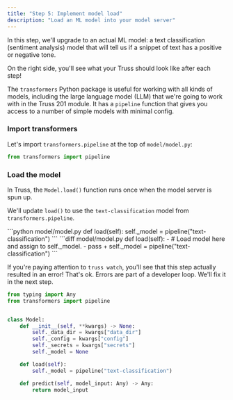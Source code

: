 ```yaml
---
title: "Step 5: Implement model load"
description: "Load an ML model into your model server"
---
```


In this step, we'll upgrade to an actual ML model: a text classification (sentiment analysis) model that will tell us if a snippet of text has a positive or negative tone.

<Tip>
On the right side, you'll see what your Truss should look like after each step!
</Tip>

The `transformers` Python package is useful for working with all kinds of models, including the large language model (LLM) that we're going to work with in the Truss 201 module. It has a `pipeline` function that gives you access to a number of simple models with minimal config.

### Import transformers

Let's import `transformers.pipeline` at the top of `model/model.py`:

```python
from transformers import pipeline
```

### Load the model

In Truss, the `Model.load()` function runs once when the model server is spun up.

We'll update `load()` to use the `text-classification` model from `transformers.pipeline`.

<Tabs>
<Tab title="Code">
```python model/model.py
def load(self):
    self._model = pipeline("text-classification")
```
</Tab>
<Tab title="Diff">
```diff model/model.py
def load(self):
-    # Load model here and assign to self._model.
-    pass
+    self._model = pipeline("text-classification")
```
</Tab>
</Tabs>

If you're paying attention to `truss watch`, you'll see that this step actually resulted in an error! That's ok. Errors are part of a developer loop. We'll fix it in the next step.

<RequestExample>

```python model/model.py  ●
from typing import Any
from transformers import pipeline


class Model:
    def __init__(self, **kwargs) -> None:
        self._data_dir = kwargs["data_dir"]
        self._config = kwargs["config"]
        self._secrets = kwargs["secrets"]
        self._model = None

    def load(self):
        self._model = pipeline("text-classification")

    def predict(self, model_input: Any) -> Any:
        return model_input
```

<Snippet file="base-config.mdx" />

</RequestExample>

